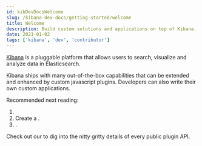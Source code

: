 ```yaml
---
id: kibDevDocsWelcome
slug: /kibana-dev-docs/getting-started/welcome
title: Welcome
description: Build custom solutions and applications on top of Kibana.
date: 2021-01-02
tags: ['kibana', 'dev', 'contributor']
---
```


[Kibana](https://www.elastic.co/what-is/kibana) is a pluggable platform that allows users to search, visualize and analyze data in Elasticsearch.

Kibana ships with many out-of-the-box capabilities that can be extended and enhanced by custom javascript plugins. Developers can also write their own custom applications.

Recommended next reading:

1. <DocLink id="kibDevTutorialSetupDevEnv" text="Set up your development environment" />
2. Create a <DocLink id="kibHelloWorldApp" text="Hello World plugin"/>.
3. <DocLink id="kibDevAddData" text="Add data" />.

Check out our <DocLink id="kibDevDocsApiWelcome" text="API documentation" /> to dig into the nitty gritty details of
every public plugin API.
